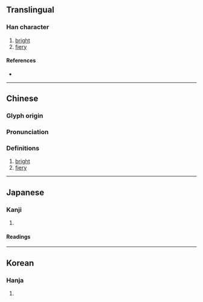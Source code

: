 {{character info}}

==Translingual==

===Han character===
{{Han char|rn=86|rad=火|as=17|sn=21|four=98827|canj=FOMB|ids=⿰火龠}}

# [[bright]]
# [[fiery]]

====References====
* {{Han ref|kx=0687.240|dkj=19603|dj=1099.110|hdz=32248.080|uh=721A|ud=29210|bh=F5DB|bd=62939}}

----

==Chinese==
{{zh-forms}}

===Glyph origin===
{{Han etym}}

===Pronunciation===
{{zh-pron
|m=yuè
|c=joek6
|mc=y
|oc=y
|cat=a
}}

===Definitions===
{{zh-hanzi}}

# [[bright]]
# [[fiery]]

----

==Japanese==

===Kanji===
{{ja-kanji|grade=|rs=火17}}

# {{rfdef|ja|sort=火17}}

====Readings====
{{ja-readings|on=やく, しゃく|kun=}}

----

==Korean==

===Hanja===
{{ko-hanja|hangeul=약|eumhun=|rv=yak|mr=yak|y=yak}}

# {{rfdef|ko|sort=火17}}